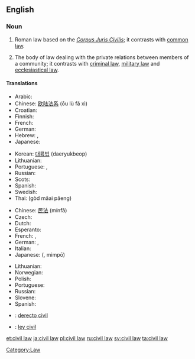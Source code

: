 {{wikipedia}}
==English==

===Noun===
{{en-noun|sg=[[civil]] [[law]]}}

# {{legal}} Roman law based on the ''[[Corpus Juris Civilis]]''; it contrasts with [[common law]].
# {{legal}} The body of law dealing with the private relations between members of a community; it contrasts with [[criminal law]], [[military law]] and [[ecclesiastical law]].

====Translations====
{{trans-top|legal system contrasting with common law}}
* Arabic: {{Arab|[[قانون مدني]]}} {{m}}
* Chinese: [[欧陆法系]] (ōu lù fǎ xì)
* Croatian: {{t|hr|građansko pravo|n}}
* Finnish: {{t|fi|säädösoikeus}}
* French: {{t|fr|droit civil|m}}
* German: {{t|de|kontinentaleuropäischer Rechtskreis|m}}
* Hebrew: {{t|he|המשפט הקונטיננטלי}}, {{t|he|משפט אזרחי}}
* Japanese: {{t|ja|大陸法|tr=たいりくほう, tairiku hō}}
{{trans-mid}}
* Korean: [[대륙법]] (daeryukbeop)
* Lithuanian: {{t|lt|kontinentinė teisė|xs=Lithuanian}}
* Portuguese: {{t-|pt|civil law|f}}, {{t|pt|direito romano-germânico|m}}
* Russian: {{t|ru|романо-германское право|n|tr=románo-germánskoje právo}}
* Scots: {{tø|sco|ceevil law}}
* Spanish: {{t|es|derecho continental|m}}
* Swedish: {{t|sv|civilrätt}}
* Thai: {{Thai|[[กฎหมายแพ่ง]]}} (gòd măai pâeng)
{{trans-bottom}}

{{trans-top|body of law dealing with private relations}}
* Chinese: [[民法]] (mínfǎ)
* Czech: {{t-|cs|občanské právo|n}}
* Dutch: {{t|nl|burgerlijk Wetboek}}
* Esperanto: {{t|eo|civila kodo|xs=Esperanto}}
* French: {{t|fr|droit civil|m}}, {{t|fr|code civil|m}}
* German: {{t-|de|Zivilrecht|n}}, {{t+|de|Privatrecht|n}}
* Italian: {{t|it|diritto civile|m}}
* Japanese: {{Jpan|[[民法]]}} ({{Jpan|[[みんぽう]]}}, mimpō)
{{trans-mid}}
* Lithuanian: {{t|lt|civiline teise|xs=Lithuanian}}
* Norwegian: {{t|no|privatrecht}}
* Polish: {{t|pl|prawo cywilne|n}}
* Portuguese: {{t|pt|direito civil|m}}
* Russian: {{t+|ru|гражданское право|n|tr=graždánskoje právo}}
* Slovene: {{t|sl|civilno pravo|n}}
* Spanish: {{t|es|derecho civil|m}}
{{trans-bottom}}

{{checktrans-top}}
* {{ttbc|ia}}: [[derecto civil]]
* {{ttbc|es}}: [[ley civil]] {{f}}
{{trans-bottom}}

[[Category:Law]]

[[et:civil law]]
[[ja:civil law]]
[[pl:civil law]]
[[ru:civil law]]
[[sv:civil law]]
[[ta:civil law]]